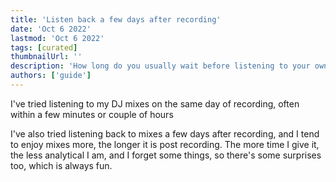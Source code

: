 ```yaml
---
title: 'Listen back a few days after recording'
date: 'Oct 6 2022'
lastmod: 'Oct 6 2022'
tags: [curated]
thumbnailUrl: ''
description: 'How long do you usually wait before listening to your own recordings?'
authors: ['guide']
---
```


I've tried listening to my DJ mixes on the same day of recording, often within a few minutes or couple of hours

I've also tried listening back to mixes a few days after recording, and I tend to enjoy mixes more, the longer it is post recording.
The more time I give it, the less analytical I am, and I forget some things, so there's some surprises too, which is always fun.